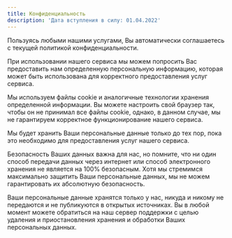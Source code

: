 ```yaml
---
title: Конфиденциальность
description: 'Дата вступления в силу: 01.04.2022'
---
```


Пользуясь любыми нашими услугами, Вы автоматически соглашаетесь с текущей политикой конфиденциальности.

При использовании нашего сервиса мы можем попросить Вас предоставить нам определенную персональную информацию, которая может быть использована для корректного предоставления услуг сервиса.

Мы используем файлы cookie и аналогичные технологии хранения определенной информации. Вы можете настроить свой браузер так, чтобы он не принимал все файлы cookie, однако, в данном случае, мы не гарантируем корректное функционирование нашего сервиса.

Мы будет хранить Ваши персональные данные только до тех пор, пока это необходимо для предоставления услуг нашего сервиса.

Безопасность Ваших данных важна для нас, но помните, что ни один способ передачи данных через интернет или способ электронного хранения не является на 100% безопасным. Хотя мы стремимся максимально защитить Ваши персональные данных, мы не можем гарантировать их абсолютную безопасность.

Ваши персональные данные хранятся только у нас, никуда и никому не передаются и не публикуются в открытых источниках. Вы в любой момент можете обратиться на наш сервер поддержки с целью удаления и приостановления хранения и обработки Ваших персональных данных.
